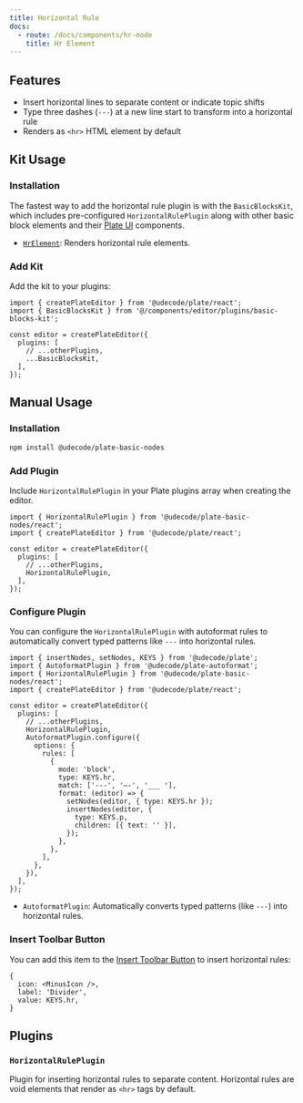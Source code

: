```yaml
---
title: Horizontal Rule
docs:
  - route: /docs/components/hr-node
    title: Hr Element
---
```


<ComponentPreview name="basic-blocks-demo" />

<PackageInfo>

## Features

- Insert horizontal lines to separate content or indicate topic shifts
- Type three dashes (`---`) at a new line start to transform into a horizontal rule
- Renders as `<hr>` HTML element by default

</PackageInfo>

## Kit Usage

<Steps>

### Installation

The fastest way to add the horizontal rule plugin is with the `BasicBlocksKit`, which includes pre-configured `HorizontalRulePlugin` along with other basic block elements and their [Plate UI](/docs/installation/plate-ui) components.

<ComponentSource name="basic-blocks-kit" />

- [`HrElement`](/docs/components/hr-node): Renders horizontal rule elements.

### Add Kit

Add the kit to your plugins:

```tsx
import { createPlateEditor } from '@udecode/plate/react';
import { BasicBlocksKit } from '@/components/editor/plugins/basic-blocks-kit';

const editor = createPlateEditor({
  plugins: [
    // ...otherPlugins,
    ...BasicBlocksKit,
  ],
});
```

</Steps>

## Manual Usage

<Steps>

### Installation

```bash
npm install @udecode/plate-basic-nodes
```

### Add Plugin

Include `HorizontalRulePlugin` in your Plate plugins array when creating the editor.

```tsx
import { HorizontalRulePlugin } from '@udecode/plate-basic-nodes/react';
import { createPlateEditor } from '@udecode/plate/react';

const editor = createPlateEditor({
  plugins: [
    // ...otherPlugins,
    HorizontalRulePlugin,
  ],
});
```

### Configure Plugin

You can configure the `HorizontalRulePlugin` with autoformat rules to automatically convert typed patterns like `---` into horizontal rules.

```tsx
import { insertNodes, setNodes, KEYS } from '@udecode/plate';
import { AutoformatPlugin } from '@udecode/plate-autoformat';
import { HorizontalRulePlugin } from '@udecode/plate-basic-nodes/react';
import { createPlateEditor } from '@udecode/plate/react';

const editor = createPlateEditor({
  plugins: [
    // ...otherPlugins,
    HorizontalRulePlugin,
    AutoformatPlugin.configure({
      options: {
        rules: [
          {
            mode: 'block',
            type: KEYS.hr,
            match: ['---', '—-', '___ '],
            format: (editor) => {
              setNodes(editor, { type: KEYS.hr });
              insertNodes(editor, {
                type: KEYS.p,
                children: [{ text: '' }],
              });
            },
          },
        ],
      },
    }),
  ],
});
```

- `AutoformatPlugin`: Automatically converts typed patterns (like `---`) into horizontal rules.

### Insert Toolbar Button

You can add this item to the [Insert Toolbar Button](/docs/toolbar#insert-toolbar-button) to insert horizontal rules:

```tsx
{
  icon: <MinusIcon />,
  label: 'Divider',
  value: KEYS.hr,
}
```

</Steps>

## Plugins

### `HorizontalRulePlugin`

Plugin for inserting horizontal rules to separate content. Horizontal rules are void elements that render as `<hr>` tags by default.